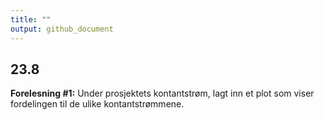 ```yaml
---
title: ""
output: github_document
---
```


## 23.8 

**Forelesning #1:** Under prosjektets kontantstrøm, lagt inn et plot som viser fordelingen til de ulike kontantstrømmene.

